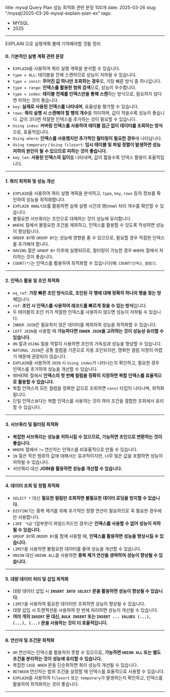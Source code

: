 title: mysql Query Plan 성능 최적화 관련 문장 100개
date: 2025-03-26
slug: "/mysql/2025-03-26-mysql-explain-plan-ex"
tags:
  - MYSQL
  - 2025
---

EXPLAIN 으로 실행계획 볼때 기억해야할 것들 정리


#### **0. 기본적인 실행 계획 관련 문장**
- `EXPLAIN`을 사용하여 쿼리 실행 계획을 분석할 수 있습니다.
- `type = ALL`: 테이블을 전체 스캔하므로 성능이 저하될 수 있습니다.
- `type = const`: **주어진 값 하나만 조회하는 경우**로, 가장 빠른 방식 중 하나입니다.
- `type = range`: **인덱스를 활용한 범위 검색**으로, 성능이 우수합니다.
- `type = index`: **테이블 전체를 인덱스만을 통해 스캔**하는 방식으로, 필요하지 않다면 피하는 것이 좋습니다.
- `key`: **실제로 사용된 인덱스를 나타내며**, 효율성을 평가할 수 있습니다.
- `rows`: **쿼리 실행 시 스캔해야 할 행의 개수**를 의미하며, 값이 적을수록 성능이 좋습니다. 값이 크다면 적절한 인덱스를 추가하는 것이 필요할 수 있습니다.
- `Using index`: **커버링 인덱스를 사용하여 테이블 접근 없이 데이터를 조회하는 방식**으로, 효율적입니다.
- `Using where`: **인덱스를 사용했지만 추가적인 필터링이 필요한 경우**에 나타납니다.
- `Using temporary` / `Using filesort`: **임시 테이블 및 파일 정렬이 발생하면 성능 저하의 원인이 될 수 있으므로 피하는 것이 좋습니다.**
- `key_len`: **사용된 인덱스의 길이**를 나타내며, 값이 짧을수록 인덱스 활용이 효율적입니다.

---

#### **1. 쿼리 최적화 및 성능 개선**
- `EXPLAIN`을 사용하여 쿼리 실행 계획을 분석하고, `type`, `key`, `rows` 등의 정보를 확인하여 성능을 최적화합니다.
- `EXPLAIN ANALYZE`를 활용하면 실제 실행 시간과 행(row) 처리 개수를 확인할 수 있습니다.
- 불필요한 서브쿼리는 조인으로 대체하는 것이 성능에 유리합니다.
- `WHERE` 절에서 불필요한 조건을 제외하고, 인덱스를 활용할 수 있도록 작성하면 성능이 향상됩니다.
- `ORDER BY`와 `GROUP BY`는 성능에 영향을 줄 수 있으므로, 필요할 경우 적절한 인덱스를 추가해야 합니다.
- `HAVING` 절은 `GROUP BY` 이후에 실행되므로, 필터링이 가능한 경우 `WHERE` 절에서 처리하는 것이 좋습니다.
- `COUNT(*)`는 인덱스를 활용하여 최적화할 수 있습니다(예: `COUNT(인덱스_컬럼)`).

---

#### **2. 인덱스 활용 및 조인 최적화**
- `eq_ref`: **가장 빠른 조인 방식으로, 조인된 각 행에 대해 정확히 하나의 행을 찾는 방식**입니다.
- `ref`: **조인 시 인덱스를 사용하여 레코드를 빠르게 찾을 수 있는 방식**입니다.
- 두 테이블의 조인 키가 적절한 인덱스를 사용하지 않으면 성능이 저하될 수 있습니다.
- `INNER JOIN`은 필요하지 않은 데이터를 제외하여 성능을 최적화할 수 있습니다.
- `LEFT JOIN`을 사용할 때 **가능하다면 `INNER JOIN`을 고려하는 것이 성능상 유리할 수 있습니다.**
- `ON` 절과 `USING` 절을 적절히 사용하면 조인의 가독성과 성능을 향상할 수 있습니다.
- `NATURAL JOIN`은 공통 컬럼을 기준으로 자동 조인되지만, 명확한 컬럼 지정이 어렵기 때문에 권장되지 않습니다.
- `EXPLAIN`을 사용하여 `JOIN` 시 `Using index`가 나타나는지 확인하고, 필요한 경우 인덱스를 추가하여 성능을 개선할 수 있습니다.
- WHERE 절에서 **인덱스의 첫 번째 컬럼을 정확히 지정하면 복합 인덱스를 효율적으로 활용할 수 있습니다.**
- 복합 인덱스의 모든 컬럼을 정확한 값으로 조회하면 `const` 타입이 나타나며, 최적화됩니다.
- 단일 인덱스보다는 복합 인덱스를 사용하는 것이 여러 조건을 결합한 조회에서 유리할 수 있습니다.

---

#### **3. 서브쿼리 및 필터링 최적화**
- **복잡한 서브쿼리는 성능을 저하시킬 수 있으므로, 가능하면 조인으로 변환하는 것이 좋습니다.**
- `WHERE` 절에서 `!=` 연산자는 인덱스를 비효율적으로 만들 수 있습니다.
- `IN` 절은 작은 범위의 값에 대해서는 효과적이지만, 너무 많은 값을 포함하면 성능이 저하될 수 있습니다.
- 서브쿼리 대신 **JOIN을 활용하면 성능을 개선할 수 있습니다.**

---

#### **4. 데이터 조회 및 정렬 최적화**
- `SELECT *` 대신 **필요한 컬럼만 조회하면 불필요한 데이터 로딩을 방지할 수 있습니다.**
- `DISTINCT`는 중복 제거를 위해 추가적인 정렬 연산이 필요하므로 꼭 필요한 경우에만 사용합니다.
- `LIKE '%값'`(앞부분이 와일드카드인 경우)은 **인덱스를 사용할 수 없어 성능이 저하될 수 있습니다.**
- `GROUP BY`와 `ORDER BY`를 함께 사용할 때, **인덱스를 활용하면 성능을 향상시킬 수 있습니다.**
- `LIMIT`을 사용하면 불필요한 데이터를 줄여 성능을 개선할 수 있습니다.
- `UNION` 대신 `UNION ALL`을 사용하면 **중복 제거 연산을 생략하여 성능이 향상될 수 있습니다.**

---

#### **5. 대량 데이터 처리 및 삽입 최적화**
- 대량 데이터 삽입 시 **`INSERT INTO SELECT` 문을 활용하면 성능이 향상될 수 있습니다.**
- `LIMIT`을 사용하여 필요한 데이터만 조회하면 성능이 향상될 수 있습니다.
- 대량 삽입 시 트랜잭션을 사용하여 한 번에 처리하면 성능이 개선될 수 있습니다.
- **여러 개의 `INSERT` 문 대신, `BULK INSERT` 또는 `INSERT ... VALUES (...), (...), (...)` 문을 사용하는 것이 더 효율적입니다.**

---

#### **6. 연산자 및 조건문 최적화**
- `OR` 연산자는 인덱스를 활용하지 못할 수 있으므로, **가능하면 `UNION ALL` 또는 별도 조건을 분리하는 것이 성능에 유리할 수 있습니다.**
- 복잡한 `CASE WHEN` 문을 단순화하면 쿼리 성능이 개선될 수 있습니다.
- `BETWEEN` 연산자는 범위 조건을 설정할 때 인덱스를 효율적으로 사용할 수 있습니다.
- `EXPLAIN`을 사용하여 `filesort` 또는 `temporary`가 발생하는지 확인하고, 인덱스를 활용하여 최적화하는 것이 좋습니다.

---
